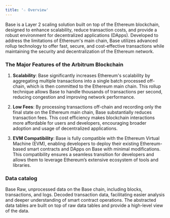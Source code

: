 ```yaml
---
title: '☆ Overview'
---
```


Base is a Layer 2 scaling solution built on top of the Ethereum blockchain, designed to enhance scalability, reduce transaction costs, and provide a robust environment for decentralized applications (DApps). Developed to address the limitations of Ethereum's main chain, Base utilizes advanced rollup technology to offer fast, secure, and cost-effective transactions while maintaining the security and decentralization of the Ethereum network.
### The Major Features of the Arbitrum Blockchain

1. **Scalability**: Base significantly increases Ethereum's scalability by aggregating multiple transactions into a single batch processed off-chain, which is then committed to the Ethereum main chain. This rollup technique allows Base to handle thousands of transactions per second, reducing congestion and improving network performance.

2. **Low Fees**: By processing transactions off-chain and recording only the final state on the Ethereum main chain, Base substantially reduces transaction fees. This cost efficiency makes blockchain interactions more affordable for users and developers, encouraging broader adoption and usage of decentralized applications.

3. **EVM Compatibility**: Base is fully compatible with the Ethereum Virtual Machine (EVM), enabling developers to deploy their existing Ethereum-based smart contracts and DApps on Base with minimal modifications. This compatibility ensures a seamless transition for developers and allows them to leverage Ethereum’s extensive ecosystem of tools and libraries.

### Data catalog

<CardGroup cols={3}>
    <Card title="Raw" icon="binary" href="./Raw/blocks">
        Base Raw, unprocessed data on the Base chain, including blocks, transactions, and logs.
    </Card>
    <Card title="decoded" icon="code" href="./Decoded/overview">
        Decoded transaction data, facilitating easier analysis and deeper understanding of smart contract operations.
    </Card>
    <Card title="Abstracted" icon="head-side-gear" href="./Abstracted/token_metas">
        The abstracted data tables are built on top of raw data tables and provide a high-level view of the data.
    </Card>
</CardGroup>